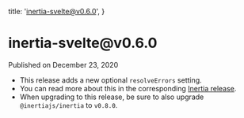 
  title: 'inertia-svelte@v0.6.0',
}

<h1>inertia-svelte@v0.6.0</h1>

<div className="-mt-8 mb-12 text-base font-medium text-gray-600">Published on December 23, 2020</div>

- This release adds a new optional `resolveErrors` setting.
- You can read more about this in the corresponding [Inertia release](/releases/inertia-0.8.0).
- When upgrading to this release, be sure to also upgrade `@inertiajs/inertia` to `v0.8.0`.
